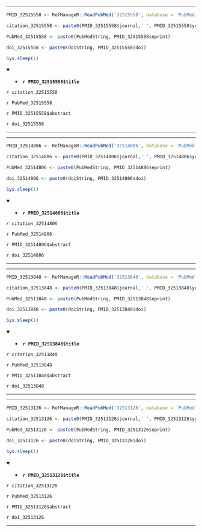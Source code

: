 

---

```r

PMID_32515558 <- RefManageR::ReadPubMed('32515558', database = 'PubMed')

citation_32515558 <- paste0(PMID_32515558$journal,' ', PMID_32515558$year, ' ', PMID_32515558$month,';', PMID_32515558$volume,'(', PMID_32515558$number,'):', PMID_32515558$pages)

PubMed_32515558 <- paste0(PubMedString, PMID_32515558$eprint)

doi_32515558 <- paste0(doiString, PMID_32515558$doi)

Sys.sleep(1)

```

<details open> <summary>
- **`r PMID_32515558$title`**
</summary> 

*`r citation_32515558`*

`r PubMed_32515558`

`r PMID_32515558$abstract`

`r doi_32515558`

</details>

---




---

```r

PMID_32514806 <- RefManageR::ReadPubMed('32514806', database = 'PubMed')

citation_32514806 <- paste0(PMID_32514806$journal,' ', PMID_32514806$year, ' ', PMID_32514806$month,';', PMID_32514806$volume,'(', PMID_32514806$number,'):', PMID_32514806$pages)

PubMed_32514806 <- paste0(PubMedString, PMID_32514806$eprint)

doi_32514806 <- paste0(doiString, PMID_32514806$doi)

Sys.sleep(1)

```

<details open> <summary>
- **`r PMID_32514806$title`**
</summary> 

*`r citation_32514806`*

`r PubMed_32514806`

`r PMID_32514806$abstract`

`r doi_32514806`

</details>

---




---

```r

PMID_32513848 <- RefManageR::ReadPubMed('32513848', database = 'PubMed')

citation_32513848 <- paste0(PMID_32513848$journal,' ', PMID_32513848$year, ' ', PMID_32513848$month,';', PMID_32513848$volume,'(', PMID_32513848$number,'):', PMID_32513848$pages)

PubMed_32513848 <- paste0(PubMedString, PMID_32513848$eprint)

doi_32513848 <- paste0(doiString, PMID_32513848$doi)

Sys.sleep(1)

```

<details open> <summary>
- **`r PMID_32513848$title`**
</summary> 

*`r citation_32513848`*

`r PubMed_32513848`

`r PMID_32513848$abstract`

`r doi_32513848`

</details>

---




---

```r

PMID_32513126 <- RefManageR::ReadPubMed('32513126', database = 'PubMed')

citation_32513126 <- paste0(PMID_32513126$journal,' ', PMID_32513126$year, ' ', PMID_32513126$month,';', PMID_32513126$volume,'(', PMID_32513126$number,'):', PMID_32513126$pages)

PubMed_32513126 <- paste0(PubMedString, PMID_32513126$eprint)

doi_32513126 <- paste0(doiString, PMID_32513126$doi)

Sys.sleep(1)

```

<details open> <summary>
- **`r PMID_32513126$title`**
</summary> 

*`r citation_32513126`*

`r PubMed_32513126`

`r PMID_32513126$abstract`

`r doi_32513126`

</details>

---


